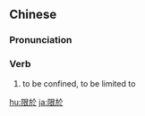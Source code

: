 {{also|限于}}
==Chinese==
{{zh-forms|s=限于}}

===Pronunciation===
{{zh-pron
|m=xiànyú
|c=haan6 jyu1
|cat=v
}}

===Verb===
{{zh-verb}}

# to be confined, to be limited to

[[hu:限於]]
[[ja:限於]]